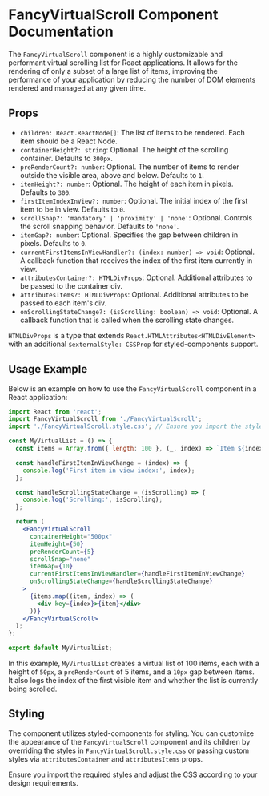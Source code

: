 # FancyVirtualScroll Component Documentation

The `FancyVirtualScroll` component is a highly customizable and performant virtual scrolling list for React applications. It allows for the rendering of only a subset of a large list of items, improving the performance of your application by reducing the number of DOM elements rendered and managed at any given time.

## Props

- `children: React.ReactNode[]`: The list of items to be rendered. Each item should be a React Node.
- `containerHeight?: string`: Optional. The height of the scrolling container. Defaults to `300px`.
- `preRenderCount?: number`: Optional. The number of items to render outside the visible area, above and below. Defaults to `1`.
- `itemHeight?: number`: Optional. The height of each item in pixels. Defaults to `300`.
- `firstItemIndexInView?: number`: Optional. The initial index of the first item to be in view. Defaults to `0`.
- `scrollSnap?: 'mandatory' | 'proximity' | 'none'`: Optional. Controls the scroll snapping behavior. Defaults to `'none'`.
- `itemGap?: number`: Optional. Specifies the gap between children in pixels. Defaults to `0`.
- `currentFirstItemsInViewHandler?: (index: number) => void`: Optional. A callback function that receives the index of the first item currently in view.
- `attributesContainer?: HTMLDivProps`: Optional. Additional attributes to be passed to the container div.
- `attributesItems?: HTMLDivProps`: Optional. Additional attributes to be passed to each item's div.
- `onScrollingStateChange?: (isScrolling: boolean) => void`: Optional. A callback function that is called when the scrolling state changes.

`HTMLDivProps` is a type that extends `React.HTMLAttributes<HTMLDivElement>` with an additional `$externalStyle: CSSProp` for styled-components support.

## Usage Example

Below is an example on how to use the `FancyVirtualScroll` component in a React application:

```jsx
import React from 'react';
import FancyVirtualScroll from './FancyVirtualScroll';
import './FancyVirtualScroll.style.css'; // Ensure you import the styles

const MyVirtualList = () => {
  const items = Array.from({ length: 100 }, (_, index) => `Item ${index + 1}`);

  const handleFirstItemInViewChange = (index) => {
    console.log('First item in view index:', index);
  };

  const handleScrollingStateChange = (isScrolling) => {
    console.log('Scrolling:', isScrolling);
  };

  return (
    <FancyVirtualScroll
      containerHeight="500px"
      itemHeight={50}
      preRenderCount={5}
      scrollSnap="none"
      itemGap={10}
      currentFirstItemsInViewHandler={handleFirstItemInViewChange}
      onScrollingStateChange={handleScrollingStateChange}
    >
      {items.map((item, index) => (
        <div key={index}>{item}</div>
      ))}
    </FancyVirtualScroll>
  );
};

export default MyVirtualList;
```

In this example, `MyVirtualList` creates a virtual list of 100 items, each with a height of `50px`, a `preRenderCount` of 5 items, and a `10px` gap between items. It also logs the index of the first visible item and whether the list is currently being scrolled.

## Styling

The component utilizes styled-components for styling. You can customize the appearance of the `FancyVirtualScroll` component and its children by overriding the styles in `FancyVirtualScroll.style.css` or passing custom styles via `attributesContainer` and `attributesItems` props.

Ensure you import the required styles and adjust the CSS according to your design requirements.
